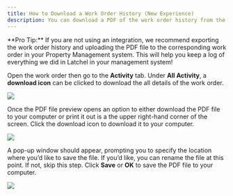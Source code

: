 ---
title: How to Download a Work Order History (New Experience)
description: You can download a PDF of the work order history from the work order page in Latchel. The PDF will include all notes, actions taken, status changes, and sent emails.
---

<Tip>
  **Pro Tip:** If you are not using an integration, we recommend exporting the work order history and uploading the PDF file to the corresponding work order in your Property Management system. This will help you keep a log of everything we did in Latchel in your management system!
</Tip>

Open the work order then go to the **Activity** tab. Under **All Activity**, a **download icon** can be clicked to download the all details of the work order.


<Frame>
  <img src="/images/rtaImage-865.jpg"/>
</Frame>

Once the PDF file preview opens an option to either download the PDF file to your computer or print it out is a the upper right-hand corner of the screen. Click the download icon to download it to your computer.

<Frame>
  <img src="/images/rtaImage-866.jpg"/>
</Frame>

A pop-up window should appear, prompting you to specify the location where you’d like to save the file. If you’d like, you can rename the file at this point. If not, skip this step. Click **Save** or **OK** to save the PDF file to your computer.

<Frame>
  <img src="/images/rtaImage-867.jpg"/>
</Frame>
